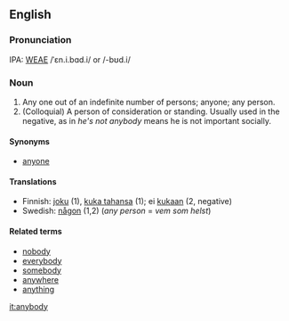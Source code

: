 ==English==
===Pronunciation===
IPA: [[WEAE]] /ˈɛn.i.bɑd.i/ or /-bʊd.i/

===Noun===
# Any one out of an indefinite number of persons; anyone; any person.
# (Colloquial) A person of consideration or standing.  Usually used in the negative, as in ''he's not anybody'' means he is not important socially.

<!-- some material copied from Webster's Revised Unabridged Dictionary (1913) -->

==== Synonyms ====
*[[anyone]]

==== Translations ====

* Finnish: [[joku]] (1), [[kuka tahansa]] (1); ei [[kukaan]] (2, negative)
* Swedish: [[någon]] (1,2) (''any person'' = ''vem som helst'')

====Related terms====
*[[nobody]]
*[[everybody]]
*[[somebody]]
*[[anywhere]]
*[[anything]]

[[it:anybody]]